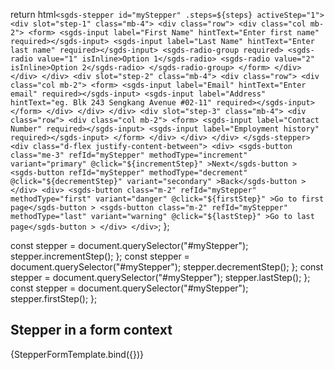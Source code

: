 
  return html`
    <sgds-stepper id="myStepper" .steps=${steps} activeStep="1">
      <div slot="step-1" class="mb-4">
        <div class="row">
          <div class="col mb-2">
            <form>
              <sgds-input label="First Name" hintText="Enter first name" required></sgds-input>
              <sgds-input label="Last Name" hintText="Enter last name" required></sgds-input>
              <sgds-radio-group required>
                <sgds-radio value="1" isInline>Option 1</sgds-radio>
                <sgds-radio value="2" isInline>Option 2</sgds-radio>
              </sgds-radio-group>
            </form>
          </div>
        </div>
      </div>
      <div slot="step-2" class="mb-4">
        <div class="row">
          <div class="col mb-2">
            <form>
              <sgds-input label="Email" hintText="Enter email" required></sgds-input>
              <sgds-input label="Address" hintText="eg. Blk 243 Sengkang Avenue #02-11" required></sgds-input>
            </form>
          </div>
        </div>
      </div>
      <div slot="step-3" class="mb-4">
        <div class="row">
          <div class="col mb-2">
            <form>
              <sgds-input label="Contact Number" required></sgds-input>
              <sgds-input label="Employment history" required></sgds-input>
            </form>
          </div>
        </div>
      </div>
    </sgds-stepper>
    <div class="d-flex justify-content-between">
      <div>
        <sgds-button class="me-3" refId="myStepper" methodType="increment" variant="primary" @click="${incrementStep}"
          >Next</sgds-button
        >
        <sgds-button refId="myStepper" methodType="decrement" @click="${decrementStep}" variant="secondary"
          >Back</sgds-button
        >
      </div>
      <div>
        <sgds-button class="m-2" refId="myStepper" methodType="first" variant="danger" @click="${firstStep}"
          >Go to first page</sgds-button
        >
        <sgds-button class="m-2" refId="myStepper" methodType="last" variant="warning" @click="${lastStep}"
          >Go to last page</sgds-button
        >
      </div>
    </div>
  `;
};

  const stepper = document.querySelector("#myStepper");
  stepper.incrementStep();
};
  const stepper = document.querySelector("#myStepper");
  stepper.decrementStep();
};
  const stepper = document.querySelector("#myStepper");
  stepper.lastStep();
};
  const stepper = document.querySelector("#myStepper");
  stepper.firstStep();
};

## Stepper in a form context

<Canvas>
  <Story
    name="Example"
    args={{
      steps: ["Personal Details", "Address & Contact Information", "Additional Details"]
    }}
  >
    {StepperFormTemplate.bind({})}
  </Story>
</Canvas>
